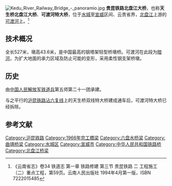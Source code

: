 [[File:Kedu_River_Railway_Bridge_-_panoramio.jpg|thumb]]
'''贵昆铁路北盘江大桥'''，也称'''天生桥北盘江大桥'''、'''可渡河特大桥'''，位于[[水城|水城]]至[[宣威|宣威]]区间、云贵省界，[[北盘江|北盘江]]上游的[[可渡河|可渡河]]上。<ref>《云南省志》卷34 铁道志 第一章 铁路修建 第三节 贵昆铁路 二 工程施工（二）重点工程，第59页。云南人民出版社 1994年4月第一版，ISBN 7222015485</ref>
==技术概况==
全长527米，墩高43.6米，是中国最高的钢塔架轻型桥墩桥。可渡河在此段为[[暗河|暗河]]，为扩大地面的承力区域及防止可能的变形，采用柔性钢支架桥墩。

==历史==
由[[中国人民解放军铁道兵|中国人民解放军铁道兵]]第五师第二十一团承建。<!--1958年底动工，1961年[[贵昆铁路|贵昆铁路]]工程下马时，墩台及钢塔架基底圬工按设计做完。

1965年复工，钢塔架由沈阳桥梁厂制造，杆件最大重量3.12吨，最长12.17米，由广西[[友谊关|友谊关]]出境经[[越南铁路|越南铁路]]、[[滇越铁路|滇越铁路]]运到[[沾益|沾益]]，再用汽车送至工地。1965年9月24日至11月2日完成钢塔安装。11月13日完成铆合工序。1966年4至8月全桥动载试验，证明钢塔架强度、稳定性、地基承载可以保证行车安全。-->

与之平行的[[沪昆铁路|沪昆铁路]][[沾六复线|沾六复线]]上的天生桥双线特大桥建成通车后，可渡河特大桥已经拆除。
==参考文献==
<references/>
[[Category:沪昆铁路|Category:沪昆铁路]]
[[Category:1966年完工橋梁|Category:1966年完工橋梁]]
[[Category:六盘水桥梁|Category:六盘水桥梁]]
[[Category:曲靖桥梁|Category:曲靖桥梁]]
[[Category:水城区|Category:水城区]]
[[Category:宣威市|Category:宣威市]]
[[Category:中华人民共和国铁路桥|Category:中华人民共和国铁路桥]]
[[Category:北盘江桥梁|Category:北盘江桥梁]]